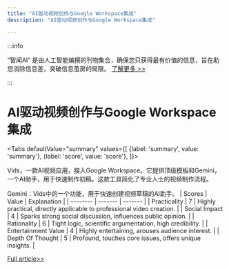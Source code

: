 ```yaml
---
title: "AI驱动视频创作与Google Workspace集成"
description: "AI驱动视频创作与Google Workspace集成"

---
```



:::info

“智闻AI“ 是由人工智能编撰的刊物集合，确保您只获得最有价值的信息，旨在助您消除信息差，突破信息茧房的局限。  [了解更多 >>](/)

:::

# AI驱动视频创作与Google Workspace集成


<Tabs
	defaultValue="summary"
	values={[
	{label: 'summary', value: 'summary'},
	{label: 'score', value: 'score'},
]}>
<TabItem value="summary">


Vids，一款AI视频应用，接入Google Workspace。它提供顶级模板和Gemini，一个AI助手，用于快速制作初稿。这款工具简化了专业人士的视频制作流程。

Gemini：Vids中的一个功能，用于快速创建视频草稿的AI助手。
</TabItem>
<TabItem value="score">
	| Scores     | Value   | Explanation |
	| -------- | ------- | ------- |
	| Practicality  | 7    | Highly practical, directly applicable to professional video creation.    |
	| Social Impact | 4     | Sparks strong social discussion, influences public opinion.    |
	| Rationality    | 6    | Tight logic, scientific argumentation, high credibility.    |
	| Entertainment Value    | 4    | Highly entertaining, arouses audience interest.    |
	| Depth Of Thought    | 5    | Profound, touches core issues, offers unique insights.    |
</TabItem>
</Tabs>

[Full article>>](https://www.producthunt.com/posts/google-vids-2)
